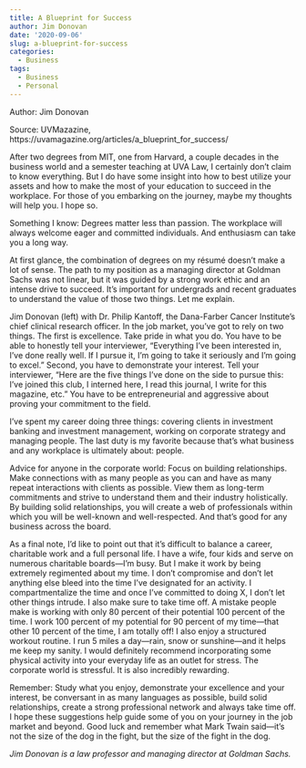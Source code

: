 ```yaml
---
title: A Blueprint for Success
author: Jim Donovan
date: '2020-09-06'
slug: a-blueprint-for-success
categories:
  - Business
tags:
  - Business
  - Personal
---
```


Author: Jim Donovan

Source: UVMazazine, https://uvamagazine.org/articles/a_blueprint_for_success/

After two degrees from MIT, one from Harvard, a couple decades in the business world and a semester teaching at UVA Law, I certainly don’t claim to know everything. But I do have some insight into how to best utilize your assets and how to make the most of your education to succeed in the workplace. For those of you embarking on the journey, maybe my thoughts will help you. I hope so.

Something I know: Degrees matter less than passion. The workplace will always welcome eager and committed individuals. And enthusiasm can take you a long way.

At first glance, the combination of degrees on my résumé doesn’t make a lot of sense. The path to my position as a managing director at Goldman Sachs was not linear, but it was guided by a strong work ethic and an intense drive to succeed. It’s important for undergrads and recent graduates to understand the value of those two things. Let me explain.


Jim Donovan (left) with Dr. Philip Kantoff, the Dana-Farber Cancer Institute’s chief clinical research officer.
In the job market, you’ve got to rely on two things. The first is excellence. Take pride in what you do. You have to be able to honestly tell your interviewer, “Everything I’ve been interested in, I’ve done really well. If I pursue it, I’m going to take it seriously and I’m going to excel.” Second, you have to demonstrate your interest. Tell your interviewer, “Here are the five things I’ve done on the side to pursue this: I’ve joined this club, I interned here, I read this journal, I write for this magazine, etc.” You have to be entrepreneurial and aggressive about proving your commitment to the field.

I’ve spent my career doing three things: covering clients in investment banking and investment management, working on corporate strategy and managing people. The last duty is my favorite because that’s what business and any workplace is ultimately about: people.

Advice for anyone in the corporate world: Focus on building relationships. Make connections with as many people as you can and have as many repeat interactions with clients as possible. View them as long-term commitments and strive to understand them and their industry holistically. By building solid relationships, you will create a web of professionals within which you will be well-known and well-respected. And that’s good for any business across the board.

As a final note, I’d like to point out that it’s difficult to balance a career, charitable work and a full personal life. I have a wife, four kids and serve on numerous charitable boards—I’m busy. But I make it work by being extremely regimented about my time. I don’t compromise and don’t let anything else bleed into the time I’ve designated for an activity. I compartmentalize the time and once I’ve committed to doing X, I don’t let other things intrude. I also make sure to take time off. A mistake people make is working with only 80 percent of their potential 100 percent of the time. I work 100 percent of my potential for 90 percent of my time—that other 10 percent of the time, I am totally off! I also enjoy a structured workout routine. I run 5 miles a day—rain, snow or sunshine—and it helps me keep my sanity. I would definitely recommend incorporating some physical activity into your everyday life as an outlet for stress. The corporate world is stressful. It is also incredibly rewarding.

Remember: Study what you enjoy, demonstrate your excellence and your interest, be conversant in as many languages as possible, build solid relationships, create a strong professional network and always take time off. I hope these suggestions help guide some of you on your journey in the job market and beyond. Good luck and remember what Mark Twain said—it’s not the size of the dog in the fight, but the size of the fight in the dog.

*Jim Donovan is a law professor and managing director at Goldman Sachs.*